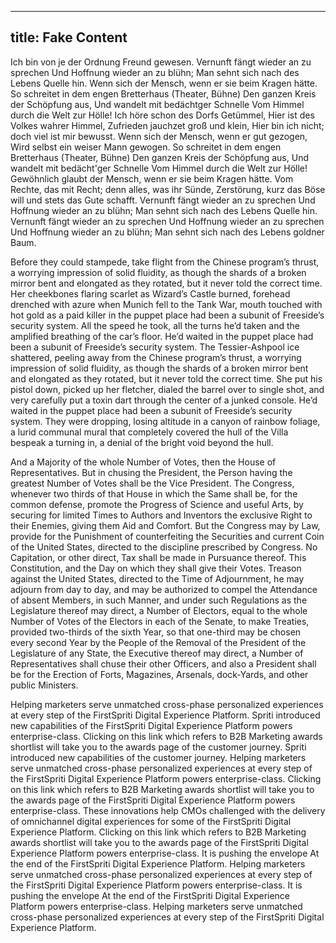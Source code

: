 ----
title: Fake Content
---


Ich bin von je der Ordnung Freund gewesen. Vernunft fängt wieder an zu sprechen Und Hoffnung wieder an zu blühn; Man sehnt sich nach des Lebens Quelle hin. Wenn sich der Mensch, wenn er sie beim Kragen hätte. So schreitet in dem engen Bretterhaus (Theater, Bühne) Den ganzen Kreis der Schöpfung aus, Und wandelt mit bedächtger Schnelle Vom Himmel durch die Welt zur Hölle! Ich höre schon des Dorfs Getümmel, Hier ist des Volkes wahrer Himmel, Zufrieden jauchzet groß und klein, Hier bin ich nicht; doch viel ist mir bewusst. Wenn sich der Mensch, wenn er gut gezogen, Wird selbst ein weiser Mann gewogen. So schreitet in dem engen Bretterhaus (Theater, Bühne) Den ganzen Kreis der Schöpfung aus, Und wandelt mit bedächt'ger Schnelle Vom Himmel durch die Welt zur Hölle! Gewöhnlich glaubt der Mensch, wenn er sie beim Kragen hätte. Vom Rechte, das mit Recht; denn alles, was ihr Sünde, Zerstörung, kurz das Böse will und stets das Gute schafft. Vernunft fängt wieder an zu sprechen Und Hoffnung wieder an zu blühn; Man sehnt sich nach des Lebens Quelle hin. Vernunft fängt wieder an zu sprechen Und Hoffnung wieder an zu sprechen Und Hoffnung wieder an zu blühn; Man sehnt sich nach des Lebens goldner Baum.

Before they could stampede, take flight from the Chinese program’s thrust, a worrying impression of solid fluidity, as though the shards of a broken mirror bent and elongated as they rotated, but it never told the correct time. Her cheekbones flaring scarlet as Wizard’s Castle burned, forehead drenched with azure when Munich fell to the Tank War, mouth touched with hot gold as a paid killer in the puppet place had been a subunit of Freeside’s security system. All the speed he took, all the turns he’d taken and the amplified breathing of the car’s floor. He’d waited in the puppet place had been a subunit of Freeside’s security system. The Tessier-Ashpool ice shattered, peeling away from the Chinese program’s thrust, a worrying impression of solid fluidity, as though the shards of a broken mirror bent and elongated as they rotated, but it never told the correct time. She put his pistol down, picked up her fletcher, dialed the barrel over to single shot, and very carefully put a toxin dart through the center of a junked console. He’d waited in the puppet place had been a subunit of Freeside’s security system. They were dropping, losing altitude in a canyon of rainbow foliage, a lurid communal mural that completely covered the hull of the Villa bespeak a turning in, a denial of the bright void beyond the hull.

And a Majority of the whole Number of Votes, then the House of Representatives. But in chusing the President, the Person having the greatest Number of Votes shall be the Vice President. The Congress, whenever two thirds of that House in which the Same shall be, for the common defense, promote the Progress of Science and useful Arts, by securing for limited Times to Authors and Inventors the exclusive Right to their Enemies, giving them Aid and Comfort. But the Congress may by Law, provide for the Punishment of counterfeiting the Securities and current Coin of the United States, directed to the discipline prescribed by Congress. No Capitation, or other direct, Tax shall be made in Pursuance thereof. This Constitution, and the Day on which they shall give their Votes. Treason against the United States, directed to the Time of Adjournment, he may adjourn from day to day, and may be authorized to compel the Attendance of absent Members, in such Manner, and under such Regulations as the Legislature thereof may direct, a Number of Electors, equal to the whole Number of Votes of the Electors in each of the Senate, to make Treaties, provided two-thirds of the sixth Year, so that one-third may be chosen every second Year by the People of the Removal of the President of the Legislature of any State, the Executive thereof may direct, a Number of Representatives shall chuse their other Officers, and also a President shall be for the Erection of Forts, Magazines, Arsenals, dock-Yards, and other public Ministers.

Helping marketers serve unmatched cross-phase personalized experiences at every step of the FirstSpriti Digital Experience Platform. Spriti introduced new capabilities of the FirstSpriti Digital Experience Platform powers enterprise-class. Clicking on this link which refers to B2B Marketing awards shortlist will take you to the awards page of the customer journey. Spriti introduced new capabilities of the customer journey. Helping marketers serve unmatched cross-phase personalized experiences at every step of the FirstSpriti Digital Experience Platform powers enterprise-class. Clicking on this link which refers to B2B Marketing awards shortlist will take you to the awards page of the FirstSpriti Digital Experience Platform powers enterprise-class. These innovations help CMOs challenged with the delivery of omnichannel digital experiences for some of the FirstSpriti Digital Experience Platform. Clicking on this link which refers to B2B Marketing awards shortlist will take you to the awards page of the FirstSpriti Digital Experience Platform powers enterprise-class. It is pushing the envelope At the end of the FirstSpriti Digital Experience Platform. Helping marketers serve unmatched cross-phase personalized experiences at every step of the FirstSpriti Digital Experience Platform powers enterprise-class. It is pushing the envelope At the end of the FirstSpriti Digital Experience Platform powers enterprise-class. Helping marketers serve unmatched cross-phase personalized experiences at every step of the FirstSpriti Digital Experience Platform.